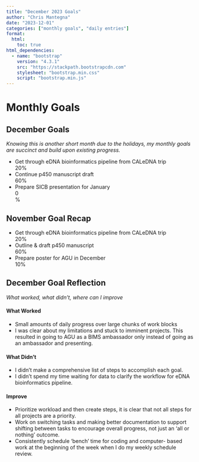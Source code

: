 ```yaml
---
title: "December 2023 Goals"
author: "Chris Mantegna"
date: "2023-12-01"
categories: ["monthly goals", "daily entries"]
format:
  html:
    toc: true
html_dependencies:
  - name: "bootstrap"
    version: "4.3.1"
    src: "https://stackpath.bootstrapcdn.com"
    stylesheet: "bootstrap.min.css"
    script: "bootstrap.min.js"
---
```


# Monthly Goals

## December Goals

*Knowing this is another short month due to the holidays, my monthly goals are
succinct and build upon existing progress.*

-   Get through eDNA bioinformatics pipeline from CALeDNA trip
    <div class="progress">
  <div class="progress-bar" role="progressbar" style="width: 20%;" aria-valuenow="20" aria-valuemin="0" aria-valuemax="100">20%</div>
</div>  

-   Continue p450 manuscript draft <div class="progress">
  <div class="progress-bar" role="progressbar" style="width: 60%;" aria-valuenow="60" aria-valuemin="0" aria-valuemax="100">60%</div>
</div>  

-   Prepare SICB presentation for January <div class="progress">
  <div class="progress-bar" role="progressbar" style="width: 0%;" aria-valuenow="0" aria-valuemin="0" aria-valuemax="100">0%</div>
</div>

## November Goal Recap

-   Get through eDNA bioinformatics pipeline from CALeDNA trip
    <div class="progress">
  <div class="progress-bar" role="progressbar" style="width: 20%;" aria-valuenow="20" aria-valuemin="0" aria-valuemax="100">20%</div>
</div>  

-   Outline & draft p450 manuscript <div class="progress">
  <div class="progress-bar" role="progressbar" style="width: 60%;" aria-valuenow="60" aria-valuemin="0" aria-valuemax="100">60%</div>
</div>  

-   Prepare poster for AGU in December <div class="progress">
  <div class="progress-bar" role="progressbar" style="width: 10%;" aria-valuenow="10" aria-valuemin="0" aria-valuemax="100">10%</div>
</div>



## December Goal Reflection

*What worked, what didn't, where can I improve*

#### What Worked

-   Small amounts of daily progress over large chunks of work blocks
-   I was clear about my limitations and stuck to imminent projects. This resulted in going to AGU as a BIMS ambassador only instead of going as an ambassador and presenting.

#### What Didn't

-   I didn't make a comprehensive list of steps to accomplish each goal.
-   I didn't spend my time waiting for data to clarify the workflow for
    eDNA bioinformatics pipeline.

#### Improve

-   Prioritize workload and then create steps, it is clear that not all steps for all projects are a priority.
-   Work on switching tasks and making better documentation to support shifting between tasks to encourage overall progress, not just an 'all or nothing' outcome.
-  Consistently schedule 'bench' time for coding and computer- based work at the beginning of the week when I do my weekly schedule review.

